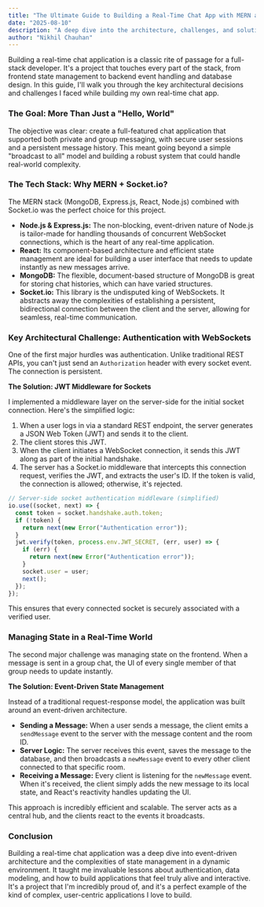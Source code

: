 ```yaml
---
title: "The Ultimate Guide to Building a Real-Time Chat App with MERN and Socket.io"
date: "2025-08-10"
description: "A deep dive into the architecture, challenges, and solutions involved in creating a full-featured, real-time chat application with the MERN stack and WebSockets."
author: "Nikhil Chauhan"
---
```


Building a real-time chat application is a classic rite of passage for a full-stack developer. It's a project that touches every part of the stack, from frontend state management to backend event handling and database design. In this guide, I'll walk you through the key architectural decisions and challenges I faced while building my own real-time chat app.

### The Goal: More Than Just a "Hello, World"

The objective was clear: create a full-featured chat application that supported both private and group messaging, with secure user sessions and a persistent message history. This meant going beyond a simple "broadcast to all" model and building a robust system that could handle real-world complexity.

### The Tech Stack: Why MERN + Socket.io?

The MERN stack (MongoDB, Express.js, React, Node.js) combined with Socket.io was the perfect choice for this project.

* **Node.js & Express.js:** The non-blocking, event-driven nature of Node.js is tailor-made for handling thousands of concurrent WebSocket connections, which is the heart of any real-time application.
* **React:** Its component-based architecture and efficient state management are ideal for building a user interface that needs to update instantly as new messages arrive.
* **MongoDB:** The flexible, document-based structure of MongoDB is great for storing chat histories, which can have varied structures.
* **Socket.io:** This library is the undisputed king of WebSockets. It abstracts away the complexities of establishing a persistent, bidirectional connection between the client and the server, allowing for seamless, real-time communication.

### Key Architectural Challenge: Authentication with WebSockets

One of the first major hurdles was authentication. Unlike traditional REST APIs, you can't just send an `Authorization` header with every socket event. The connection is persistent.

**The Solution: JWT Middleware for Sockets**

I implemented a middleware layer on the server-side for the initial socket connection. Here's the simplified logic:

1.  When a user logs in via a standard REST endpoint, the server generates a JSON Web Token (JWT) and sends it to the client.
2.  The client stores this JWT.
3.  When the client initiates a WebSocket connection, it sends this JWT along as part of the initial handshake.
4.  The server has a Socket.io middleware that intercepts this connection request, verifies the JWT, and extracts the user's ID. If the token is valid, the connection is allowed; otherwise, it's rejected.

```javascript
// Server-side socket authentication middleware (simplified)
io.use((socket, next) => {
  const token = socket.handshake.auth.token;
  if (!token) {
    return next(new Error("Authentication error"));
  }
  jwt.verify(token, process.env.JWT_SECRET, (err, user) => {
    if (err) {
      return next(new Error("Authentication error"));
    }
    socket.user = user;
    next();
  });
});
```

This ensures that every connected socket is securely associated with a verified user.

### Managing State in a Real-Time World

The second major challenge was managing state on the frontend. When a message is sent in a group chat, the UI of every single member of that group needs to update instantly.

**The Solution: Event-Driven State Management**

Instead of a traditional request-response model, the application was built around an event-driven architecture.

* **Sending a Message:** When a user sends a message, the client emits a `sendMessage` event to the server with the message content and the room ID.
* **Server Logic:** The server receives this event, saves the message to the database, and then broadcasts a `newMessage` event to every other client connected to that specific room.
* **Receiving a Message:** Every client is listening for the `newMessage` event. When it's received, the client simply adds the new message to its local state, and React's reactivity handles updating the UI.

This approach is incredibly efficient and scalable. The server acts as a central hub, and the clients react to the events it broadcasts.

### Conclusion

Building a real-time chat application was a deep dive into event-driven architecture and the complexities of state management in a dynamic environment. It taught me invaluable lessons about authentication, data modeling, and how to build applications that feel truly alive and interactive. It's a project that I'm incredibly proud of, and it's a perfect example of the kind of complex, user-centric applications I love to build.
